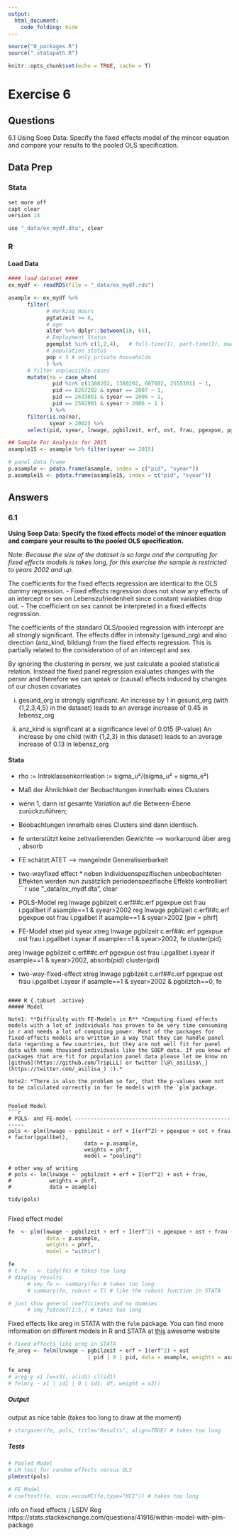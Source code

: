 ```yaml
---
output:
  html_document:
    code_folding: hide
---
```


```r
source("0_packages.R")
source(".statapath.R")

knitr::opts_chunk$set(echo = TRUE, cache = T)

```

# Exercise 6 {.tabset}
## Questions

6.1 Using Soep Data: Specify the fixed effects model of the mincer equation and compare your results to the pooled OLS specification.

## Data Prep {.tabset}
### Stata
```r
set more off
capt clear
version 14

use "_data/ex_mydf.dta", clear
```
### R
#### Load Data
```r
#### load dataset ####
ex_mydf <- readRDS(file = "_data/ex_mydf.rds")

asample <- ex_mydf %>% 
      filter(
            # Working Hours
            pgtatzeit >= 6,
            # age
            alter %>% dplyr::between(18, 65),
            # Employment Status
            pgemplst %in% c(1,2,4),   # full-time(1), part-time(2), marg.-empl(4)
            # population status
            pop < 3 # only private households
            ) %>%
      # filter unplausible cases
      mutate(na = case_when(
              pid %in% c(1380202, 1380202, 607602, 2555301) ~ 1,
              pid == 8267202 & syear == 2007 ~ 1,
              pid == 2633801 & syear == 2006 ~ 1,
              pid == 2582901 & syear > 2006 ~ 1 )
             ) %>% 
      filter(is.na(na), 
             syear > 2002) %>% 
      select(pid, syear, lnwage, pgbilzeit, erf, ost, frau, pgexpue, pgallbet, phrf )

## Sample For Analysis for 2015
asample15 <- asample %>% filter(syear == 2015)

# panel data frame
p.asample <- pdata.frame(asample, index = c("pid", "syear"))
p.asample15 <- pdata.frame(asample15, index = c("pid", "syear"))

```
## Answers {.active}
### 6.1 {.tabset}
**Using Soep Data: Specify the fixed effects model of the mincer equation and compare your results to the pooled OLS specification.**

Note: *Because the size of the dataset is so large and the computing for fixed effects models is takes long, for this exercise the sample is restricted to years 2002 and up.*


The coefficients for the fixed effects regression are identical to the OLS dummy regression.
- Fixed effects regression does not show any effects of an intercept or sex on Lebenszufriedenheit since constant variables drop out.
- The coefficient on sex cannot be interpreted in a fixed effects regression.

The coefficients of the standard OLS/pooled regression with intercept are all strongly significant.
The effects differ in intensity (gesund_org) and also direction (anz_kind, bildung) from the fixed effects regression.
This is partially related to the consideration of of an intercept and sex.

By ignoring the clustering in persnr, we just calculate a pooled statistical relation.
Instead the fixed panel regression exaluates changes with the persnr and 
therefore we can speak or (causal) effects induced by changes of our chosen covariates

i) gesund_org is strongly significant. 
An increase by 1 in gesund_org (with {1,2,3,4,5} in the dataset) leads to an average increase of 0.45 in lebensz_org

ii) anz_kind is significant at a significance level of 0.015 (P-value)
An increase by one child (with {1,2,3} in this dataset) leads to an average increase of 0.13 in lebensz_org

#### Stata
* rho := Intraklassenkorrleation := sigma_u²/(sigma_u² + sigma_e²)
* Maß der Ähnlichkeit der Beobachtungen innerhalb eines Clusters
* wenn 1, dann ist gesamte Variation auf die Between-Ebene zurückzuführen; 
* Beobachtungen innerhalb eines Clusters sind dann identisch.
* fe unterstützt keine zeitvariierenden Gewichte --> workaround über areg , absorb
* FE schätzt ATET --> mangelnde Generalisierbarkeit
* two-wayfixed effect
      * neben Individuenspezifischen unbeobachteten Effekten werden nun zusätzlich periodenspezifische Effekte kontrolliert
```r
use "_data/ex_mydf.dta", clear

* POLS-Model
reg lnwage pgbilzeit c.erf##c.erf pgexpue ost frau i.pgallbet if asample==1 & syear>2002
reg lnwage pgbilzeit c.erf##c.erf pgexpue ost frau i.pgallbet if asample==1 & syear>2002 [pw = phrf]

* FE-Model
xtset pid syear
xtreg lnwage pgbilzeit c.erf##c.erf pgexpue ost frau i.pgallbet i.syear if asample==1 & syear>2002,  fe cluster(pid)

areg  lnwage pgbilzeit c.erf##c.erf pgexpue ost frau i.pgallbet i.syear  if asample==1 & syear>2002,  absorb(pid) cluster(pid)

* two-way-fixed-effect
xtreg lnwage pgbilzeit c.erf##c.erf pgexpue ost frau i.pgallbet i.syear  if asample==1 & syear>2002 & pgbilztch==0,  fe

```
 
#### R {.tabset .active}
##### Model

Note1: **Difficulty with FE-Models in R** *Computing fixed effects models with a lot of individuals has proven to be very time consuming in r and needs a lot of computing power. Most of the packages for fixed-effects models are written in a way that they can handle panel data regarding a few countries, but they are not well fit for panel data with some thousand individuals like the SOEP data. If you know of packages that are fit for population panel data please let me know on [github](https://github.com/TripLLL) or twitter [\@\_asilisa\_](https://twitter.com/_asilisa_) :).*

Note2: *There is also the problem so far, that the p-values seem not to be calculated correctly in for fe models with the `plm`package.


Pooled Model
```r

# POLS- and FE-model ------------------------------------------------------
pols <- plm(lnwage ~ pgbilzeit + erf + I(erf^2) + pgexpue + ost + frau + factor(pgallbet),
                        data = p.asample, 
                        weights = phrf,
                        model = "pooling") 

# other way of writing
# pols <- lm(lnwage ~  pgbilzeit + erf + I(erf^2) + ost + frau, 
#            weights = phrf,
#            data = asample)

tidy(pols)


```

Fixed effect model
```r
fe  <- plm(lnwage ~ pgbilzeit + erf + I(erf^2) + pgexpue + ost + frau + pgallbet, 
            data = p.asample,
            weights = phrf,
            model = "within")

fe
# t.fe   <- tidy(fe) # takes too long
# display results
      # smy_fe <- summary(fe) # takes too long
      # summary(fe, robust = T) # like the robust function in STATA

# just show general coefficients and no dummies
      # smy_fe$coef[1:5,] # takes too long

```

Fixed effects like areg in STATA with the `felm` package. You can find more information on different models in R and STATA at [this](http://www.matthieugomez.com/statar/regressions.html) awesome website
```r
# fixed effects like areg in STATA
fe_areg <- felm(lnwage ~ pgbilzeit + erf + I(erf^2) + ost 
                         | pid | 0 | pid, data = asample, weights = asample$phrf)

fe_areg      
# areg y x1 [w=x3], a(id1) cl(id1) 
# felm(y ~ x1 | id1 | 0 | id1, df, weight = x3))
```

##### Output
output as nice table (takes too long to draw at the moment)
```r
# stargazer(fe, pols, title="Results", align=TRUE) # takes too long
```

##### Tests
```r
# Pooled Model
# LM test for random effects versus OLS
plmtest(pols) 

# FE Model
# coeftest(fe, vcov.=vcovHC(fe,type="HC1")) # takes too long

```

info on fixed effects / LSDV Reg
https://stats.stackexchange.com/questions/41916/within-model-with-plm-package
